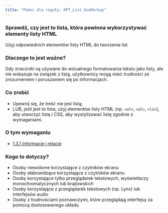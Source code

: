 ```yaml
---
title: "Pomoc dla reguły: RPT_List_UseMarkup"
---
```


<div className="toolHelp">
<Row>
<Column colLg={16} colMd={8} colSm={4} className="toolHead">

### Sprawdź, czy jest to lista, która powinna wykorzystywać elementy listy HTML

<div id="locLevel"></div>

Użyj odpowiednich elementów listy HTML do tworzenia list

</Column>
</Row>
<Row>
<Column colLg={11} colMd={5} colSm={4} className="toolMain">

### Dlaczego to jest ważne?

Gdy znaczniki są używane do wizualnego formatowania tekstu jako listy, ale nie wskazuje na związek z listą, użytkownicy mogą mieć trudności ze zrozumieniem i poruszaniem się po informacjach.

<div id="locSnippet"></div>

### Co zrobić

* Upewnij się, że treść nie jest listą;
* LUB, jeśli jest to lista, użyj elementów listy HTML (np. `<ol>`, `<ul>`, `<li>`), aby utworzyć listę i CSS, aby wystylizować listę zgodnie z wymaganiami.


</Column>
<Column colLg={5} colMd={3} colSm={4} className="toolLeft">

### O tym wymaganiu

* [1.3.1 Informacje i relacje](https://wcag.lepszyweb.pl/#info-and-relationships)

### Kogo to dotyczy?

 * Osoby niewidome korzystające z czytników ekranu
 * Osoby słabowidzące korzystające z czytników ekranu
 * Osoby korzystające tylko przeglądarek tekstowych, wyświetlaczy monochromatycznych lub brajlowskich
 * Osoby korzystające z przeglądarek tekstowych (np. Lynx) lub interfejsów audio
 * Osoby z trudnościami poznawczymi, które przeglądają interfejsy za pomocą dostosowanego układu
 

</Column>
</Row>
</div>

